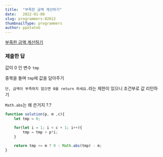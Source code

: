 ```yaml
---
title:  "부족한 금액 계산하기"
date:   2022-01-08
slug: programmers-82612
thumbnailType: programmers
author: ppotatoG
---
```


[부족한 금액 계산하기](https://programmers.co.kr/learn/courses/30/lessons/82612?language=javascript)

### 제출한 답

값이 0 인 변수 `tmp`

중복을 돌며 `tmp`에 값을 담아주기

`단, 금액이 부족하지 않으면 0을 return 하세요.`라는 제한이 있으니 조건부로 값 리턴하기

`Math.abs`는 왜 쓴거지 ?.?
```js
function solution(p, m ,c){
    let tmp = 0;

    for(let i = 1; i < c + 1; i++){
        tmp = tmp + p*i;
    }

    return tmp <= m ? 0 : Math.abs(tmp) - m;
}
```